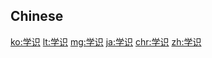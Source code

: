 {{also|学識|學識}}
==Chinese==
{{zh-see|學識}}

[[ko:学识]]
[[lt:学识]]
[[mg:学识]]
[[ja:学识]]
[[chr:学识]]
[[zh:学识]]